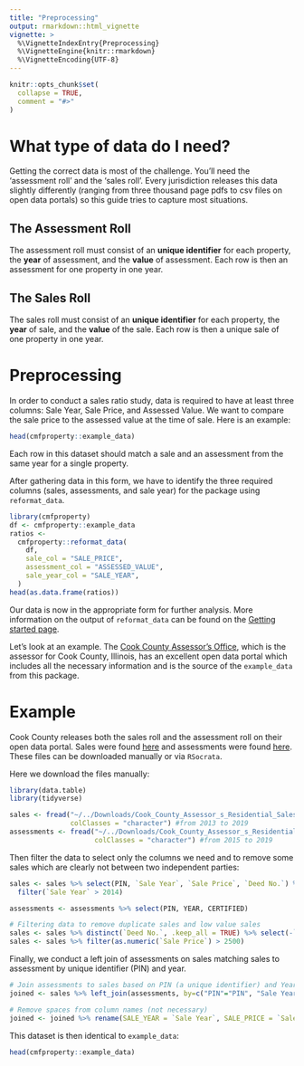 ```yaml
---
title: "Preprocessing"
output: rmarkdown::html_vignette
vignette: >
  %\VignetteIndexEntry{Preprocessing}
  %\VignetteEngine{knitr::rmarkdown}
  %\VignetteEncoding{UTF-8}
---
```


```r
knitr::opts_chunk$set(
  collapse = TRUE,
  comment = "#>"
)
```


# What type of data do I need?

Getting the correct data is most of the challenge. You'll need the 'assessment roll' and the 'sales roll'. Every jurisdiction releases this data slightly differently (ranging from three thousand page pdfs to csv files on open data portals) so this guide tries to capture most situations.

## The Assessment Roll

The assessment roll must consist of an **unique identifier** for each property, the **year** of assessment, and the **value** of assessment. Each row is then an assessment for one property in one year.

## The Sales Roll

The sales roll must consist of an **unique identifier** for each property, the **year** of sale, and the **value** of the sale. Each row is then a unique sale of one property in one year.

# Preprocessing

In order to conduct a sales ratio study, data is required to have at least three columns: Sale Year, Sale Price, and Assessed Value. We want to compare the sale price to the assessed value at the time of sale. Here is an example:

```r
head(cmfproperty::example_data)
```

Each row in this dataset should match a sale and an assessment from the same year for a single property.

After gathering data in this form, we have to identify the three required columns (sales, assessments, and sale year) for the package using `reformat_data`.

```r
library(cmfproperty)
df <- cmfproperty::example_data
ratios <-
  cmfproperty::reformat_data(
    df,
    sale_col = "SALE_PRICE",
    assessment_col = "ASSESSED_VALUE",
    sale_year_col = "SALE_YEAR",
  )
head(as.data.frame(ratios))
```

Our data is now in the appropriate form for further analysis. More information on the output of `reformat_data` can be found on the [Getting started page](cmfproperty.html).

Let's look at an example. The [Cook County Assessor's Office](https://www.cookcountyassessor.com/), which is the assessor for Cook County, Illinois, has an excellent open data portal which includes all the necessary information and is the source of the `example_data` from this package.

# Example

Cook County releases both the sales roll and the assessment roll on their open data portal. Sales were found [here](https://datacatalog.cookcountyil.gov/Property-Taxation/Cook-County-Assessor-s-Residential-Sales-Data/5pge-nu6u) and assessments were found [here](https://datacatalog.cookcountyil.gov/Property-Taxation/Cook-County-Assessor-s-Residential-Assessments/uqb9-r7vn). These files can be downloaded manually or via `RSocrata`.

Here we download the files manually:

```r
library(data.table)
library(tidyverse)

sales <- fread("~/../Downloads/Cook_County_Assessor_s_Residential_Sales_Data.csv", 
               colClasses = "character") #from 2013 to 2019
assessments <- fread("~/../Downloads/Cook_County_Assessor_s_Residential_Assessments.csv", 
                     colClasses = "character") #from 2015 to 2019
```

Then filter the data to select only the columns we need and to remove some sales which are clearly not between two independent parties:

```r
sales <- sales %>% select(PIN, `Sale Year`, `Sale Price`, `Deed No.`) %>%
  filter(`Sale Year` > 2014)

assessments <- assessments %>% select(PIN, YEAR, CERTIFIED)

# Filtering data to remove duplicate sales and low value sales
sales <- sales %>% distinct(`Deed No.`, .keep_all = TRUE) %>% select(-`Deed No.`)
sales <- sales %>% filter(as.numeric(`Sale Price`) > 2500)
```

Finally, we conduct a left join of assessments on sales matching sales to assessment by unique identifier (PIN) and year.

```r
# Join assessments to sales based on PIN (a unique identifier) and Year.
joined <- sales %>% left_join(assessments, by=c("PIN"="PIN", "Sale Year"="YEAR"))

# Remove spaces from column names (not necessary)
joined <- joined %>% rename(SALE_YEAR = `Sale Year`, SALE_PRICE = `Sale Price`, ASSESSED_VALUE = CERTIFIED)
```

This dataset is then identical to `example_data`:

```r
head(cmfproperty::example_data)
```

